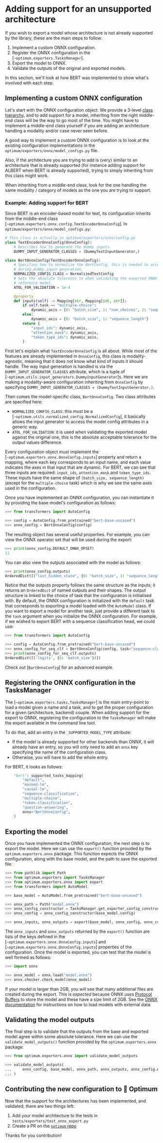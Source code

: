 <!--Copyright 2022 The HuggingFace Team. All rights reserved.

Licensed under the Apache License, Version 2.0 (the "License"); you may not use this file except in compliance with
the License. You may obtain a copy of the License at

http://www.apache.org/licenses/LICENSE-2.0

Unless required by applicable law or agreed to in writing, software distributed under the License is distributed on
an "AS IS" BASIS, WITHOUT WARRANTIES OR CONDITIONS OF ANY KIND, either express or implied. See the License for the
specific language governing permissions and limitations under the License.
-->

# Adding support for an unsupported architecture

If you wish to export a model whose architecture is not already supported by the library, these are the main steps to follow:

1. Implement a custom ONNX configuration.
2. Register the ONNX configuration in the [`~optimum.exporters.TasksManager`].
2. Export the model to ONNX.
3. Validate the outputs of the original and exported models.

In this section, we'll look at how BERT was implemented to show what's involved with each step.

## Implementing a custom ONNX configuration

Let's start with the ONNX configuration object. We provide a 3-level [class hierarchy](/exporters/onnx/package_reference/configuration),
and to add support for a model, inheriting from the right middle-end class will be the way to go most of the time. You might have to
implement a middle-end class yourself if you are adding an architecture handling a modality and/or case never seen before.

<Tip>

A good way to implement a custom ONNX configuration is to look at the existing configuration implementations in the
`optimum/exporters/onnx/model_configs.py` file.

Also, if the architecture you are trying to add is (very) similar to an architecture that is already supported
(for instance adding support for ALBERT when BERT is already supported), trying to simply inheriting from this class
might work.

</Tip>


When inheriting from a middle-end class, look for the one handling the same modality / category of models as the one you
are trying to support.

### Example: Adding support for BERT

Since BERT is an encoder-based model for text, its configuration inherits from the middle-end class [`~optimum.exporters.onnx.config.TextEncoderOnnxConfig`].
In `optimum/exporters/onnx/model_configs.py`:

```python
# This class is actually in optimum/exporters/onnx/config.py
class TextEncoderOnnxConfig(OnnxConfig):
    # Describes how to generate the dummy inputs.
    DUMMY_INPUT_GENERATOR_CLASSES = (DummyTextInputGenerator,)

class BertOnnxConfig(TextEncoderOnnxConfig):
    # Specifies how to normalize the BertConfig, this is needed to access common attributes
    # during dummy input generation.
    NORMALIZED_CONFIG_CLASS = NormalizedTextConfig
    # Sets the absolute tolerance to when validating the exported ONNX model against the
    # reference model.
    ATOL_FOR_VALIDATION = 1e-4

    @property
    def inputs(self) -> Mapping[str, Mapping[int, str]]:
        if self.task == "multiple-choice":
            dynamic_axis = {0: "batch_size", 1: "num_choices", 2: "sequence_length"}
        else:
            dynamic_axis = {0: "batch_size", 1: "sequence_length"}
        return {
            "input_ids": dynamic_axis,
            "attention_mask": dynamic_axis,
            "token_type_ids": dynamic_axis,
        }
```

First let's explain what `TextEncoderOnnxConfig` is all about. While most of the features are already implemented in `OnnxConfig`,
this class is modality-agnostic, meaning that it does not know what kind of inputs it should handle. The way input generation is
handled is via the `DUMMY_INPUT_GENERATOR_CLASSES` attribute, which is a tuple of [`~optimum.utils.input_generators.DummyInputGenerator`]s.
Here we are making a modality-aware configuration inheriting from `OnnxConfig` by specifying
`DUMMY_INPUT_GENERATOR_CLASSES = (DummyTextInputGenerator,)`.

Then comes the model-specific class, `BertOnnxConfig`. Two class attributes are specified here:
- `NORMALIZED_CONFIG_CLASS`: this must be a [`~optimum.utils.normalized_config.NormalizedConfig`], it basically allows
the input generator to access the model config attributes in a generic way.
- `ATOL_FOR_VALIDATION`: it is used when validating the exported model against the original one, this is the absolute
acceptable tolerance for the output values difference.

Every configuration object must implement the [`~optimum.exporters.onnx.OnnxConfig.inputs`] property and return a mapping, where each key corresponds to an
input name, and each value indicates the axes in that input that are dynamic.
For BERT, we can see that three inputs are required: `input_ids`, `attention_mask` and `token_type_ids`.
These inputs have the same shape of `(batch_size, sequence_length)` (except for the `multiple-choice` task) which is
why we see the same axes used in the configuration.

Once you have implemented an ONNX configuration, you can instantiate it by providing the base model's configuration as follows:

```python
>>> from transformers import AutoConfig

>>> config = AutoConfig.from_pretrained("bert-base-uncased")
>>> onnx_config = BertOnnxConfig(config)
```

The resulting object has several useful properties. For example, you can view the ONNX
operator set that will be used during the export:

```python
>>> print(onnx_config.DEFAULT_ONNX_OPSET)
11
```

You can also view the outputs associated with the model as follows:

```python
>>> print(onnx_config.outputs)
OrderedDict([("last_hidden_state", {0: "batch_size", 1: "sequence_length"})])
```

Notice that the outputs property follows the same structure as the inputs; it returns an
`OrderedDict` of named outputs and their shapes. The output structure is linked to the
choice of task that the configuration is initialised with. By default, the ONNX
configuration is initialized with the `default` task that corresponds to exporting a
model loaded with the `AutoModel` class. If you want to export a model for another task,
just provide a different task to the `task` argument when you initialize the ONNX
configuration. For example, if we wished to export BERT with a sequence
classification head, we could use:

```python
>>> from transformers import AutoConfig

>>> config = AutoConfig.from_pretrained("bert-base-uncased")
>>> onnx_config_for_seq_clf = BertOnnxConfig(config, task="sequence-classification")
>>> print(onnx_config_for_seq_clf.outputs)
OrderedDict([('logits', {0: 'batch_size'})])
```

<Tip>

Check out [`BartOnnxConfig`] for an advanced example.

</Tip>


## Registering the ONNX configuration in the TasksManager

The [`~optimum.exporters.tasks.TasksManager`] is the main entry-point to load a model given a name and a task,
and to get the proper configuration for a given (architecture, backend) couple. When adding support for the export to ONNX,
registering the configuration to the `TasksManager` will make the export available in the command line tool.

To do that, add an entry in the `_SUPPORTED_MODEL_TYPE` attribute:
- If the model is already supported for other backends than ONNX, it will already have an entry, so you will only need to
add an `onnx` key specifying the name of the configuration class.
- Otherwise, you will have to add the whole entry.

For BERT, it looks as follows:

```python
    "bert": supported_tasks_mapping(
        "default",
        "masked-lm",
        "causal-lm",
        "sequence-classification",
        "multiple-choice",
        "token-classification",
        "question-answering",
        onnx="BertOnnxConfig",
    )
```

## Exporting the model

Once you have implemented the ONNX configuration, the next step is to export the model.
Here we can use the `export()` function provided by the `optimum.exporters.onnx` package.
This function expects the ONNX configuration, along with the base model, and the path to save the exported file:

```python
>>> from pathlib import Path
>>> from optimum.exporters import TasksManager
>>> from optimum.exporters.onnx import export
>>> from transformers import AutoModel

>>> base_model = AutoModel.from_pretrained("bert-base-uncased")

>>> onnx_path = Path("model.onnx")
>>> onnx_config_constructor = TasksManager.get_exporter_config_constructor(base_model, "onnx")
>>> onnx_config = onnx_config_constructor(base_model.config)

>>> onnx_inputs, onnx_outputs = export(base_model, onnx_config, onnx_config.DEFAULT_ONNX_OPSET, onnx_path)
```

The `onnx_inputs` and `onnx_outputs` returned by the `export()` function are lists of the keys defined in the [`~optimum.exporters.onnx.OnnxConfig.inputs`]
and [`~optimum.exporters.onnx.OnnxConfig.inputs`] properties of the configuration. Once the model is exported, you can test that the model is well formed as follows:

```python
>>> import onnx

>>> onnx_model = onnx.load("model.onnx")
>>> onnx.checker.check_model(onnx_model)
```

<Tip>

If your model is larger than 2GB, you will see that many additional files are created during the export. This is
_expected_ because ONNX uses [Protocol Buffers](https://developers.google.com/protocol-buffers/) to store the model
and these have a size limit of 2GB. See the [ONNX documentation](https://github.com/onnx/onnx/blob/master/docs/ExternalData.md)
for instructions on how to load models with external data.

</Tip>

## Validating the model outputs

The final step is to validate that the outputs from the base and exported model agree within some absolute tolerance.
Here we can use the `validate_model_outputs()` function provided by the `optimum.exporters.onnx` package:

```python
>>> from optimum.exporters.onnx import validate_model_outputs

>>> validate_model_outputs(
...     onnx_config, base_model, onnx_path, onnx_outputs, onnx_config.ATOL_FOR_VALIDATION
... )
```

## Contributing the new configuration to 🤗 Optimum

Now that the support for the architectures has been implemented, and validated, there are two things left:
1. Add your model architecture to the tests in `tests/exporters/test_onnx_export.py`
2. Create a PR on the [`optimum` repo](https://github.com/huggingface/optimum)

Thanks for you contribution!
